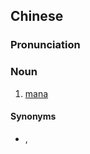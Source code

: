 ==Chinese==
{{zh-forms}}

===Pronunciation===
{{zh-pron
|m=mófǎlì
|cat=n
}}

===Noun===
{{zh-noun}}

# {{lb|zh|gaming}} [[mana]]

====Synonyms====
* {{l|zh|法术力}}, {{l|zh|法術力}}